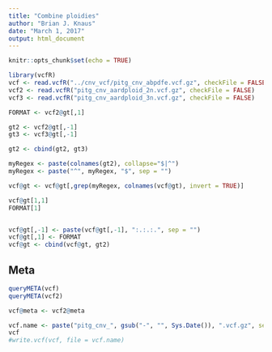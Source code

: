 ```yaml
---
title: "Combine ploidies"
author: "Brian J. Knaus"
date: "March 1, 2017"
output: html_document
---
```


```r
knitr::opts_chunk$set(echo = TRUE)
```



```r
library(vcfR)
vcf <- read.vcfR("../cnv_vcf/pitg_cnv_abpdfe.vcf.gz", checkFile = FALSE)
vcf2 <- read.vcfR("pitg_cnv_aardploid_2n.vcf.gz", checkFile = FALSE)
vcf3 <- read.vcfR("pitg_cnv_aardploid_3n.vcf.gz", checkFile = FALSE)
```


```r
FORMAT <- vcf2@gt[,1]

gt2 <- vcf2@gt[,-1]
gt3 <- vcf3@gt[,-1]

gt2 <- cbind(gt2, gt3)

myRegex <- paste(colnames(gt2), collapse="$|^")
myRegex <- paste("^", myRegex, "$", sep = "")

vcf@gt <- vcf@gt[,grep(myRegex, colnames(vcf@gt), invert = TRUE)]

vcf@gt[1,1]
FORMAT[1]


vcf@gt[,-1] <- paste(vcf@gt[,-1], ":.:.:.", sep = "")
vcf@gt[,1] <- FORMAT
vcf@gt <- cbind(vcf@gt, gt2)

```


## Meta


```r
queryMETA(vcf)
queryMETA(vcf2)

vcf@meta <- vcf2@meta
```



```r
vcf.name <- paste("pitg_cnv_", gsub("-", "", Sys.Date()), ".vcf.gz", sep = "")
vcf
#write.vcf(vcf, file = vcf.name)
```





